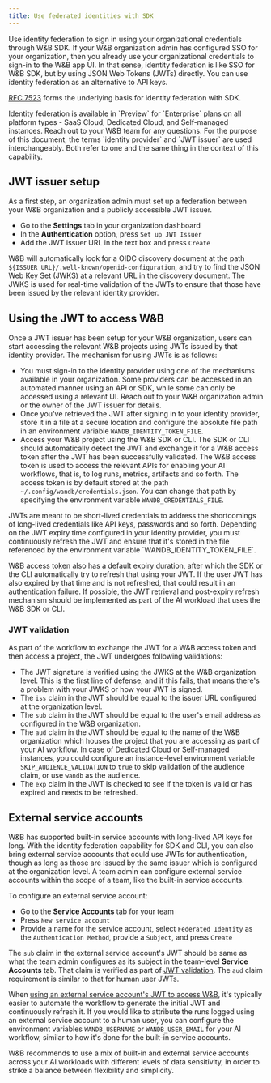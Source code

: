 ```yaml
---
title: Use federated identities with SDK
---
```


Use identity federation to sign in using your organizational credentials through W&B SDK. If your W&B organization admin has configured SSO for your organization, then you already use your organizational credentials to sign-in to the W&B app UI. In that sense, identity federation is like SSO for W&B SDK, but by using JSON Web Tokens (JWTs) directly. You can use identity federation as an alternative to API keys.

[RFC 7523](https://datatracker.ietf.org/doc/html/rfc7523) forms the underlying basis for identity federation with SDK.

<Note>
Identity federation is available in `Preview` for `Enterprise` plans on all platform types - SaaS Cloud, Dedicated Cloud, and Self-managed instances. Reach out to your W&B team for any questions.
</Note>

<Note>
For the purpose of this document, the terms `identity provider` and `JWT issuer` are used interchangeably. Both refer to one and the same thing in the context of this capability.
</Note>

## JWT issuer setup

As a first step, an organization admin must set up a federation between your W&B organization and a publicly accessible JWT issuer.

* Go to the **Settings** tab in your organization dashboard
* In the **Authentication** option, press `Set up JWT Issuer`
* Add the JWT issuer URL in the text box and press `Create`

W&B will automatically look for a OIDC discovery document at the path `${ISSUER_URL}/.well-known/openid-configuration`, and try to find the JSON Web Key Set (JWKS) at a relevant URL in the discovery document. The JWKS is used for real-time validation of the JWTs to ensure that those have been issued by the relevant identity provider.

## Using the JWT to access W&B

Once a JWT issuer has been setup for your W&B organization, users can start accessing the relevant W&B projects using JWTs issued by that identity provider. The mechanism for using JWTs is as follows:

* You must sign-in to the identity provider using one of the mechanisms available in your organization. Some providers can be accessed in an automated manner using an API or SDK, while some can only be accessed using a relevant UI. Reach out to your W&B organization admin or the owner of the JWT issuer for details.
* Once you've retrieved the JWT after signing in to your identity provider, store it in a file at a secure location and configure the absolute file path in an environment variable `WANDB_IDENTITY_TOKEN_FILE`.
* Access your W&B project using the W&B SDK or CLI. The SDK or CLI should automatically detect the JWT and exchange it for a W&B access token after the JWT has been successfully validated. The W&B access token is used to access the relevant APIs for enabling your AI workflows, that is, to log runs, metrics, artifacts and so forth. The access token is by default stored at the path `~/.config/wandb/credentials.json`. You can change that path by specifying the environment variable `WANDB_CREDENTIALS_FILE`.

<Note>
JWTs are meant to be short-lived credentials to address the shortcomings of long-lived credentials like API keys, passwords and so forth. Depending on the JWT expiry time configured in your identity provider, you must continuously refresh the JWT and ensure that it's stored in the file referenced by the environment variable `WANDB_IDENTITY_TOKEN_FILE`.

W&B access token also has a default expiry duration, after which the SDK or the CLI automatically try to refresh that using your JWT. If the user JWT has also expired by that time and is not refreshed, that could result in an authentication failure. If possible, the JWT retrieval and post-expiry refresh mechanism should be implemented as part of the AI workload that uses the W&B SDK or CLI.
</Note>

### JWT validation

As part of the workflow to exchange the JWT for a W&B access token and then access a project, the JWT undergoes following validations:

* The JWT signature is verified using the JWKS at the W&B organization level. This is the first line of defense, and if this fails, that means there's a problem with your JWKS or how your JWT is signed.
* The `iss` claim in the JWT should be equal to the issuer URL configured at the organization level.
* The `sub` claim in the JWT should be equal to the user's email address as configured in the W&B organization.
* The `aud` claim in the JWT should be equal to the name of the W&B organization which houses the project that you are accessing as part of your AI workflow. In case of [Dedicated Cloud](/platform/hosting/hosting-options/dedicated_cloud) or [Self-managed](/platform/hosting/hosting-options/self-managed) instances, you could configure an instance-level environment variable `SKIP_AUDIENCE_VALIDATION` to `true` to skip validation of the audience claim, or use `wandb` as the audience.
* The `exp` claim in the JWT is checked to see if the token is valid or has expired and needs to be refreshed.

## External service accounts

W&B has supported built-in service accounts with long-lived API keys for long. With the identity federation capability for SDK and CLI, you can also bring external service accounts that could use JWTs for authentication, though as long as those are issued by the same issuer which is configured at the organization level. A team admin can configure external service accounts within the scope of a team, like the built-in service accounts.

To configure an external service account:

* Go to the **Service Accounts** tab for your team
* Press `New service account`
* Provide a name for the service account, select `Federated Identity` as the `Authentication Method`, provide a `Subject`, and press `Create`

The `sub` claim in the external service account's JWT should be same as what the team admin configures as its subject in the team-level **Service Accounts** tab. That claim is verified as part of [JWT validation](#jwt-validation). The `aud` claim requirement is similar to that for human user JWTs.

When [using an external service account's JWT to access W&B](#using-the-jwt-to-access-wb), it's typically easier to automate the workflow to generate the initial JWT and continuously refresh it. If you would like to attribute the runs logged using an external service account to a human user, you can configure the environment variables `WANDB_USERNAME` or `WANDB_USER_EMAIL` for your AI workflow, similar to how it's done for the built-in service accounts.

<Note>
W&B recommends to use a mix of built-in and external service accounts across your AI workloads with different levels of data sensitivity, in order to strike a balance between flexibility and simplicity.
</Note>